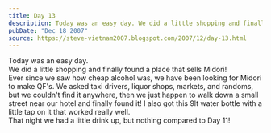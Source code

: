```yaml
---
title: Day 13
description: Today was an easy day. We did a little shopping and finally found a place that sells Midori! Ever since we saw how cheap alcohol was, we hav...
pubDate: "Dec 18 2007"
source: https://steve-vietnam2007.blogspot.com/2007/12/day-13.html
---
```


Today was an easy day.  
We did a little shopping and finally found a place that sells Midori!  
Ever since we saw how cheap alcohol was, we have been looking for Midori to make QF's. We asked taxi drivers, liquor shops, markets, and randoms, but we couldn't find it anywhere, then we just happen to walk down a small street near our hotel and finally found it! I also got this 9lt water bottle with a little tap on it that worked really well.  
That night we had a little drink up, but nothing compared to Day 11!
